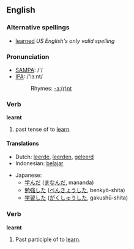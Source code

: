 ==English==

===Alternative spellings===
*[[learned]] ''US English's only valid spelling''

===Pronunciation===
{{rfap}}
*[[w:SAMPA|SAMPA]]: /'/
*[[w:IPA|IPA]]: /'lɜːnt/
*:Rhymes: [[Rhymes:English:-ɜː(r)nt|-ɜː(r)nt]]

===Verb===
'''learnt'''

# {{UK}} past tense of to [[learn]].

====Translations====
{{top}}
*Dutch: [[leerde]], [[leerden]], [[geleerd]]
*Indonesian: [[ajar|belajar]]
{{mid}}
*Japanese:
** [[学んだ]] ([[まなんだ]], mananda)
** [[勉強]]した ([[べんきょう]]した, benkyō-shita)
** [[学習]]した ([[がくしゅう]]した, gakushū-shita)
{{bottom}}

===Verb===
'''learnt'''

# {{UK}} Past participle of to [[learn]].